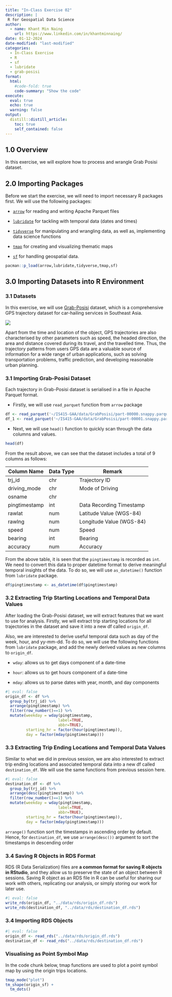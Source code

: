 ```yaml
---
title: "In-Class Exercise 02"
description: |
 R for Geospatial Data Science
author:
  - name: Khant Min Naing
    url: https://www.linkedin.com/in/khantminnaing/
date: 01-12-2024
date-modified: "last-modified"
categories:
  - In-Class Exercise
  - R
  - sf
  - lubridate
  - grab-posisi
format:
  html:  
    #code-fold: true
    code-summary: "Show the code"
execute: 
  eval: true
  echo: true
  warning: false
output:
  distill::distill_article:
    toc: true
    self_contained: false
---
```


## 1.0 Overview

In this exercise, we will explore how to process and wrangle Grab Posisi dataset.

## 2.0 Importing Packages

Before we start the exercise, we will need to import necessary R packages first. We will use the following packages:

-   [`arrow`](https://arrow.apache.org/docs/r/) for reading and writing Apache Parquet files

-   [`lubridate`](https://lubridate.tidyverse.org/) for tackling with temporal data (dates and times)

-   [`tidyverse`](https://www.tidyverse.org/) for manipulating and wrangling data, as well as, implementing data science functions

-   [`tmap`](https://cran.r-project.org/web/packages/tmap/vignettes/tmap-getstarted.html) for creating and visualizing thematic maps

-   [`sf`](https://r-spatial.github.io/sf/) for handling geospatial data.

```r
pacman::p_load(arrow,lubridate,tidyverse,tmap,sf)
```

## 3.0 Importing Datasets into R Environment

### 3.1 Datasets

In this exercise, we will use [Grab-Posisi](https://engineering.grab.com/grab-posisi) dataset, which is a comprehensive GPS trajectory dataset for car-hailing services in Southeast Asia.

![](images/grab%20posisi.png)

Apart from the time and location of the object, GPS trajectories are also characterised by other parameters such as speed, the headed direction, the area and distance covered during its travel, and the travelled time. Thus, the trajectory patterns from users GPS data are a valuable source of information for a wide range of urban applications, such as solving transportation problems, traffic prediction, and developing reasonable urban planning.

### 3.1 Importing Grab-Posisi Dataset

Each trajectory in Grab-Posisi dataset is serialised in a file in Apache Parquet format.

-   Firstly, we will use `read_parquet` function from `arrow` package

```r
df <- read_parquet('~/IS415-GAA/data/GrabPosisi/part-00000.snappy.parquet')
df_1 <- read_parquet('~/IS415-GAA/data/GrabPosisi/part-00001.snappy.parquet')
```

-   Next, we will use `head()` function to quickly scan through the data columns and values.

```r
head(df)
```

From the result above, we can see that the dataset includes a total of 9 columns as follows:

| Column Name   | Data Type | Remark                   |
|---------------|-----------|--------------------------|
| trj_id        | chr       | Trajectory ID            |
| driving_mode  | chr       | Mode of Driving          |
| osname        | chr       |                          |
| pingtimestamp | int       | Data Recording Timestamp |
| rawlat        | num       | Latitude Value (WGS-84)  |
| rawlng        | num       | Longitude Value (WGS-84) |
| speed         | num       | Speed                    |
| bearing       | int       | Bearing                  |
| accuracy      | num       | Accuracy                 |

From the above table, it is seen that the `pingtimestamp` is recorded as `int`. We need to convert this data to proper datetime format to derive meaningful temporal insights of the data. To do so, we will use `as_datetime()` function from `lubridate` package.

```r
df$pingtimestamp <- as_datetime(df$pingtimestamp)
```

### 3.2 Extracting Trip Starting Locations and Temporal Data Values

After loading the Grab-Posisi dataset, we will extract features that we want to use for analysis. Firstly, we will extract trip starting locations for all trajectories in the dataset and save it into a new df called `origin_df`.

Also, we are interested to derive useful temporal data such as day of the week, hour, and yy-mm-dd. To do so, we will use the following functions from `lubridate` package, and add the newly derived values as new columns to `origin_df`.

-   `wday`: allows us to get days component of a date-time

-   `hour`: allows us to get hours component of a date-time

-   `mday`: allows us to parse dates with year, month, and day components

```r
#| eval: false
origin_df <- df %>%
  group_by(trj_id) %>%
  arrange(pingtimestamp) %>%
  filter(row_number()==1) %>% 
  mutate(weekday = wday(pingtimestamp,
                       label=TRUE,
                       abbr=TRUE),
         starting_hr = factor(hour(pingtimestamp)),
         day = factor(mday(pingtimestamp)))
```

### 3.3 Extracting Trip Ending Locations and Temporal Data Values

Similar to what we did in previous session, we are also interested to extract trip ending locations and associated temporal data into a new df called `destination_df`. We will use the same functions from previous session here.

```r
#| eval: false
destination_df <- df %>%
  group_by(trj_id) %>%
  arrange(desc(pingtimestamp)) %>%
  filter(row_number()==1) %>% 
  mutate(weekday = wday(pingtimestamp,
                       label=TRUE,
                       abbr=TRUE),
         starting_hr = factor(hour(pingtimestamp)),
         day = factor(mday(pingtimestamp)))
```

::: {.callout-warning title="Reflection"}
`arrange()` function sort the timestamps in ascending order by default. Hence, for `destination_df`, we use `arrange(desc())` argument to sort the timestamps in descending order
:::

### 3.4 Saving R Objects in RDS Format

RDS (R Data Serialization) files are **a common format for saving R objects in RStudio**, and they allow us to preserve the state of an object between R sessions. Saving R object as an RDS file in R can be useful for sharing our work with others, replicating our analysis, or simply storing our work for later use.

```r
#| eval: false
write_rds(origin_df, "../data/rds/origin_df.rds")
write_rds(destination_df, "../data/rds/destination_df.rds")
```

### 3.4 Importing RDS Objects

```r
#| eval: false
origin_df <- read_rds("../data/rds/origin_df.rds")
destination_df <- read_rds("../data/rds/destination_df.rds")
```

### **Visualising as Point Symbol Map**

In the code chunk below, tmap functions are used to plot a point symbol map by using the origin trips locations.

```r
tmap_mode("plot")
tm_shape(origin_sf) +
  tm_dots()
```
